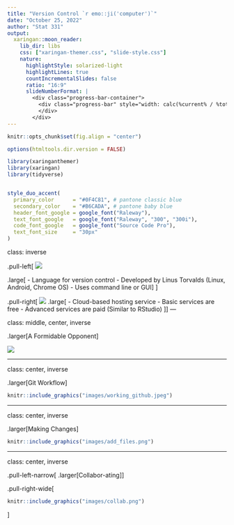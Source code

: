 ```yaml
---
title: "Version Control `r emo::ji('computer')`"
date: "October 25, 2022"
author: "Stat 331"
output:
  xaringan::moon_reader:
    lib_dir: libs
    css: ["xaringan-themer.css", "slide-style.css"]
    nature:
      highlightStyle: solarized-light
      highlightLines: true
      countIncrementalSlides: false
      ratio: "16:9"
      slideNumberFormat: |
        <div class="progress-bar-container">
          <div class="progress-bar" style="width: calc(%current% / %total% * 100%);">
          </div>
        </div>
---
```



```r
knitr::opts_chunk$set(fig.align = "center")

options(htmltools.dir.version = FALSE)

library(xaringanthemer)
library(xaringan)
library(tidyverse)


style_duo_accent(
  primary_color      = "#0F4C81", # pantone classic blue
  secondary_color    = "#B6CADA", # pantone baby blue
  header_font_google = google_font("Raleway"),
  text_font_google   = google_font("Raleway", "300", "300i"),
  code_font_google   = google_font("Source Code Pro"),
  text_font_size     = "30px"
)
```

class: inverse

.pull-left[
![](images/git.png) 

.large[
- Language for version control
- Developed by Linus Torvalds (Linux, Android, Chrome OS)
- Uses command line or GUI
]
]

.pull-right[
![](images/github.jpeg)
.large[
- Cloud-based hosting service
- Basic services are free
- Advanced services are paid 
(Similar to RStudio) 
]
]
---

class: middle, center, inverse

.larger[A Formidable Opponent]

![](images/git_hard.png)

---

class: center, inverse

.larger[Git Workflow]

```r
knitr::include_graphics("images/working_github.jpeg")
```

---

class: center, inverse

.larger[Making Changes]

```r
knitr::include_graphics("images/add_files.png")
```

---

class: center, inverse

.pull-left-narrow[
.larger[Collabor-ating]
]

.pull-right-wide[
```r
knitr::include_graphics("images/collab.png")
```
]
